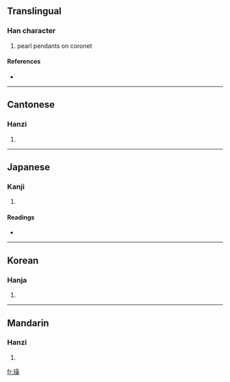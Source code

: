 ==Translingual==

===Han character===
{{Han char|rn=96|rad=玉|as=13|sn=17|four=1619<sub>4</sub>|canj=一土口口木 (MGRRD)}}

# pearl pendants on coronet

====References====
* {{Han ref|kx=0743.030|dkj=21273|dj=1152.030|hdz=21140.040|uh=74AA|ud=29866|bh=ED6A|bd=60778}}

----

==Cantonese==

===Hanzi===
{{yue-hanzi|jyut=|y=jou2}}

# {{defn|Cantonese}}

----

==Japanese==

===Kanji===
{{ja-kanji|grade=|rs=玉13}}

# {{defn|Japanese}}

====Readings====
* {{ja-readings|on=[[そう]] (sō)|kun=[[かざり]] (kazari)|nanori=}}

----

==Korean==

===Hanja===
{{ko-hanja|hangeul=조|eumhun=|rv=jo|mr=cho|y=co}}

# {{defn|Korean}}

----

==Mandarin==

===Hanzi===
{{cmn-hanzi|pin=[[zǎo]] ([[zao3]])|wg=tsao<sup>3</sup>}}

# {{defn|Mandarin}}

[[fr:璪]]